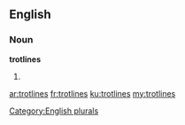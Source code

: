 ==English==

===Noun===
'''trotlines'''

# {{plural of|[[trotline]]}}

[[Category:English plurals]]

[[ar:trotlines]]
[[fr:trotlines]]
[[ku:trotlines]]
[[my:trotlines]]
